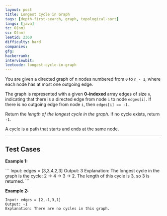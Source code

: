 ```yaml
---
layout: post
title: Longest Cycle in Graph
tags: [depth-first-search, graph, topological-sort]
langs: [java]
tc: O(nm)
sc: O(nm)
leetid: 2360
difficulty: hard
companies: 
gfg: 
hackerrank: 
interviewbit: 
leetcode: longest-cycle-in-graph
---
```


You are given a directed graph of n nodes numbered from `0` to `n - 1`, where each node has at most one outgoing edge.

The graph is represented with a given **0-indexed** array edges of size `n`, indicating that there is a directed edge from node `i` to node `edges[i]`. If there is no outgoing edge from node `i`, then `edges[i] == -1`.

Return the *length of the longest cycle in the graph*. If no cycle exists, return `-1`.

A cycle is a path that starts and ends at the same node.

---

## Test Cases

**Example 1:** 

<MdxImage src="code/longest-cycle.png" />
```
Input: edges = [3,3,4,2,3]
Output: 3
Explanation: 
The longest cycle in the graph is the cycle: 2 -> 4 -> 3 -> 2.
The length of this cycle is 3, so 3 is returned.
```

**Example 2:** 
```
Input: edges = [2,-1,3,1]
Output: -1
Explanation: There are no cycles in this graph.
```